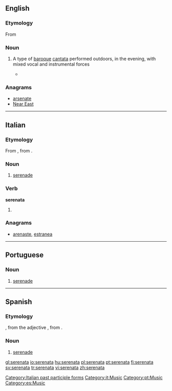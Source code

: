 ==English==

===Etymology===

From {{etyl|it}} {{term|lang=it|serenata}}

===Noun===
{{en-noun}}

# {{music}} A type of [[baroque]] [[cantata]] performed outdoors, in the evening, with mixed vocal and instrumental forces
#* {{quote-news|2007|January 25|James R. Oestreich|The Shepherd, the Sea Nymph and the Big Rock, Abridged|New York Times|url=http://www.nytimes.com/2007/01/25/arts/music/25aulo.html
|passage=More’s the pity, for this work (technically a '''serenata''') is a little gem, and Aulos polished it to a fine luster. }}

===Anagrams===
* [[arsenate#English|arsenate]]
* [[Near East#English|Near East]]

----

==Italian==
{{wikipedia|lang=it}}

===Etymology===
From {{term|sereno||clear, calm|lang=it}}, from {{etyl|la|it}} {{term|serenus||calm|lang=la}}.

===Noun===
{{it-noun|serenat|f|a|e}}

# [[serenade]]

===Verb===
'''serenata'''

# {{feminine of|serenato}}

===Anagrams===
* [[arenaste#Italian|arenaste]], [[estranea#Italian|estranea]]

[[Category:Italian past participle forms]]
[[Category:it:Music]]

----

==Portuguese==
{{wikipedia|lang=pt}}

===Noun===
{{pt-noun-f}}

# [[serenade]]

[[Category:pt:Music]]

----

==Spanish==
{{wikipedia|lang=es}}

===Etymology===
{{etyl|it|es}} {{term|serenata|lang=it}}, from the adjective {{term|sereno||clear, calm|lang=it}}, from {{etyl|la|es}} {{term|serenus||calm|lang=la}}.

===Noun===
{{es-noun-f}}

# [[serenade]]

[[Category:es:Music]]

[[gl:serenata]]
[[io:serenata]]
[[hu:serenata]]
[[pl:serenata]]
[[pt:serenata]]
[[fi:serenata]]
[[sv:serenata]]
[[tr:serenata]]
[[vi:serenata]]
[[zh:serenata]]